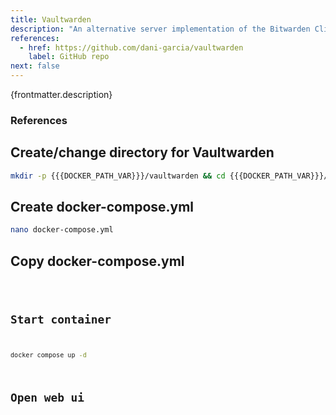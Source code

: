 ```yaml
---
title: Vaultwarden
description: "An alternative server implementation of the Bitwarden Client API, written in Rust and compatible with official Bitwarden clients."
references:
  - href: https://github.com/dani-garcia/vaultwarden
    label: GitHub repo
next: false
---
```



<p>{frontmatter.description}</p>

### References

<ReferenceLinks references={frontmatter.references} />

## Create/change directory for Vaultwarden

```sh
mkdir -p {{{DOCKER_PATH_VAR}}}/vaultwarden && cd {{{DOCKER_PATH_VAR}}}/vaultwarden
```

## Create docker-compose.yml

```sh
nano docker-compose.yml
```

## Copy docker-compose.yml

<Code lang="yml" title="docker-compose.yml" code={yaml} />

## Start container

```sh
docker compose up -d
```

## Open web ui

<OpenWebUI port="8002" />
